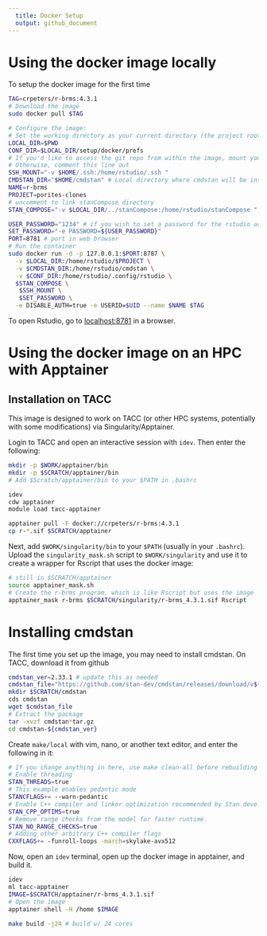 ```yaml
---
  title: Docker Setup
  output: github_document
---
```


# Using the docker image locally

To setup the docker image for the first time
```bash
TAG=crpeters/r-brms:4.3.1
# Download the image
sudo docker pull $TAG

# Configure the image:
# Set the working directory as your current directory (the project root)
LOCAL_DIR=$PWD 
CONF_DIR=$LOCAL_DIR/setup/docker/prefs
# If you'd like to access the git repo from within the image, mount your ssh directory
# Otherwise, comment this line out
SSH_MOUNT="-v $HOME/.ssh:/home/rstudio/.ssh "
CMDSTAN_DIR="$HOME/cmdstan" # Local directory where cmdstan will be installed.
NAME=r-brms
PROJECT=porites-clones
# uncomment to link stanCompose directory
STAN_COMPOSE="-v $LOCAL_DIR/../stanCompose:/home/rstudio/stanCompose "

USER_PASSWORD="1234" # if you wish to set a password for the rstudio account; otherwise, comment out the next line
SET_PASSWORD="-e PASSWORD=${USER_PASSWORD}"
PORT=8781 # port in web browser
# Run the container
sudo docker run -d -p 127.0.0.1:$PORT:8787 \
  -v $LOCAL_DIR:/home/rstudio/$PROJECT \
  -v $CMDSTAN_DIR:/home/rstudio/cmdstan \
  -v $CONF_DIR:/home/rstudio/.config/rstudio \
  $STAN_COMPOSE \ 
   $SSH_MOUNT \
   $SET_PASSWORD \
  -e DISABLE_AUTH=true -e USERID=$UID --name $NAME $TAG
```

To open Rstudio, go to [localhost:8781](localhost:8781) in a browser.  

# Using the docker image on an HPC with Apptainer

## Installation on TACC

This image is designed to work on TACC (or other HPC systems, potentially with some modifications) via Singularity/Apptainer.

Login to TACC and open an interactive session with `idev`.  Then enter the following:

```bash
mkdir -p $WORK/apptainer/bin
mkdir -p $SCRATCH/apptainer/bin
# Add $Scratch/apptainer/bin to your $PATH in .bashrc

idev
cdw apptainer
module load tacc-apptainer 

apptainer pull -F docker://crpeters/r-brms:4.3.1 
cp r-*.sif $SCRATCH/apptainer
```

Next, add `$WORK/singularity/bin` to your `$PATH` (usually in your `.bashrc`).
Upload the `singularity_mask.sh` script to `$WORK/singularity` and use it to create a wrapper for Rscript that uses the docker image:

```bash
# still in $SCRATCH/apptainer
source apptainer_mask.sh
# Create the r-brms program, which is like Rscript but uses the image
apptainer_mask r-brms $SCRATCH/singularity/r-brms_4.3.1.sif Rscript
```

# Installing cmdstan

The first time you set up the image, you may need to install cmdstan. 
On TACC, download it from github
```bash
cmdstan_ver=2.33.1 # update this as needed
cmdstan_file="https://github.com/stan-dev/cmdstan/releases/download/v${cmdstan_ver}/cmdstan-${cmdstan_ver}.tar.gz"
mkdir $SCRATCH/cmdstan
cds cmdstan
wget $cmdstan_file 
# Extract the package
tar -xvzf cmdstan*tar.gz
cd cmdstan-${cmdstan_ver}
```

Create `make/local` with vim, nano, or another text editor, and enter the following in it:

```bash
# If you change anything in here, use make clean-all before rebuilding
# Enable threading
STAN_THREADS=true
# This example enables pedantic mode
STANCFLAGS+= --warn-pedantic
# Enable C++ compiler and linker optimization recommended by Stan developers.
STAN_CPP_OPTIMS=true
# Remove range checks from the model for faster runtime. 
STAN_NO_RANGE_CHECKS=true
# Adding other arbitrary C++ compiler flags
CXXFLAGS+= -funroll-loops -march=skylake-avx512
```

Now, open an `idev` terminal,  open up the docker image in apptainer, and build it.


```bash
idev
ml tacc-apptainer
IMAGE=$SCRATCH/apptainer/r-brms_4.3.1.sif
# Open the image
apptainer shell -H /home $IMAGE

make build -j24 # build w/ 24 cores
```
